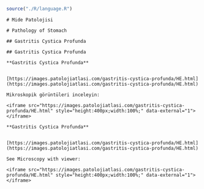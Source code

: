 ```r
source("./R/language.R")
```

```asis
# Mide Patolojisi
```

```asis
# Pathology of Stomach
```

```asis
## Gastritis Cystica Profunda
```

```asis
## Gastritis Cystica Profunda
```

```asis

**Gastritis Cystica Profunda**


[https://images.patolojiatlasi.com/gastritis-cystica-profunda/HE.html](https://images.patolojiatlasi.com/gastritis-cystica-profunda/HE.html)

Mikroskopik görüntüleri inceleyin:

<iframe src="https://images.patolojiatlasi.com/gastritis-cystica-profunda/HE.html" style="height:400px;width:100%;" data-external="1"></iframe>

```

```asis

**Gastritis Cystica Profunda**


[https://images.patolojiatlasi.com/gastritis-cystica-profunda/HE.html](https://images.patolojiatlasi.com/gastritis-cystica-profunda/HE.html)

See Microscopy with viewer: 

<iframe src="https://images.patolojiatlasi.com/gastritis-cystica-profunda/HE.html" style="height:400px;width:100%;" data-external="1"></iframe>

```

